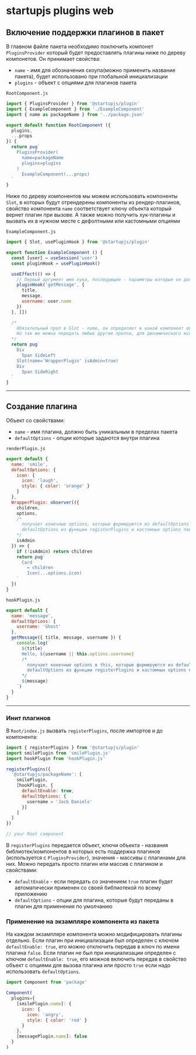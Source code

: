 # startupjs plugins web

## Включение поддержки плагинов в пакет

В главном файле пакета необходимо поключить компонет `PluginsProvider` который будет предоставлять плагины ниже по дереву компонетов.  Он принимает свойства:

- `name` - имя для обозначения скоупа(можно применить название пакета), будет использовано при глобальной инициализации
- `plugins` - объект с опциями для плагинов пакета

`RootComponent.js`

```jsx
import { PluginsProvider } from '@startupjs/plugin'
import { ExampleComponent } from './ExampleComponent'
import { name as packageName } from '../package.json'

export default function RootComponent ({
  plugins,
  ...props
}) {
  return pug`
    PluginsProvider(
      name=packageName
      plugins=plugins
    )
      ExampleComponent(...props)
  `
}
```

Ниже по дереву компонентов мы можем использовать компоненты `Slot`, в которых будут отрендерены компоненты из рендер-плагинов, свойство компонента `name` соответствует ключу объекта который вернет плагин при вызове.
А также можно получить хук-плагины и вызвать их в нужном месте с дефолтными или кастомными опциями

`ExampleComponent.js`

```jsx
import { Slot, usePluginHook } from '@startupjs/plugin'

export function ExampleComponent () {
  const [user] = useSession('user')
  const pluginHook = usePluginHook()

  useEffect(() => {
    // Первый аргумент имя хука, последующие - параметры которые он должен принять
    pluginHook('getMessage', {
      title,
      message,
      username: user.name
    })
  }, [])

  /*
    Обязательный проп в Slot - name, он определяет в какой компонент оборачиваться
    Но так же можно передать любые другие пропсы, для динамического использования
  */
  return pug`
    Div
      Span SideLeft
    Slot(name='WrapperPlugin' isAdmin=true)
    Div
      Span SideRight
  `
}

```

---

## Создание плагина

Объект со свойствами:

- `name` - имя плагина, должно быть уникальным в пределах пакета
- `defaultOptions` - опции которые задаются внутри плагина

`renderPlugin.js`

```jsx
export default {
  name: 'smile',
  defaultOptions: {
    icon: {
      icon: 'laugh',
      style: { color: 'orange' }
    }
  },
  WrapperPlugin: observer(({
    children,
    options,
    /*
      получает конечные options, которые формируются из defaultOptions плагина,
      defaultOptions из функции registerPlugins и кастомных options пакета
    */
    isAdmin
  }) => {
    if (!isAdmin) return children
    return pug`
      Card
        = children
        Icon(...options.icon)
    `
  })
}
```

`hookPlugin.js`

```jsx
export default {
  name: 'message',
  defaultOptions: {
    username: 'Ghost'
  },
  getMessage({ title, message, username }) {
    console.log(`
      ${title}
      Hello, ${username || this.options.username}
      /*
        получает конечные options в this, которые формируются из defaultOptions плагина,
        defaultOptions из функции registerPlugins и кастомных options пакета
      */
      ${message}
    `)
  }
}
```

---

### Инит плагинов

В `Root/index.js` вызвать `registerPlugins`, после импортов и до компонента:

```jsx
import { registerPlugins } from '@startupjs/plugin'
import smilePlugin from 'smilePlugin.js'
import hookPlugin from 'hookPlugin.js'

registerPlugins({
  '@startupjs/packageName': [
    smilePlugin,
    [hookPlugin, {
      defaultEnable: true,
      defaultOptions: {
        username = 'Jack Daniels'
      }]
    ]
  ]
})

// your Root component
```

В `registerPlugins` передается объект, ключи объекта - названия библиотек/компонентов в которых есть поддержка плагинов (используется с `PluginsProvider`), значения - массивы с плагинами для них.
Можно передать просто плагин или массив с плагином и свойствами:
- `defaultEnable` - если передать со значением `true` плагин будет автоматически применен со своей библиотекой по всему приложению
- `defaultOptions` - опции для плагина, которые будут переданы в плагин для применения по умолчанию

### Применение на экзампляре компонента из пакета

На каждом экзампляре компонента можно модифицировать плагины отдельно.
Если плагин при инициализации был определен с ключом `defaultEnable: true`, его можно отключить передав в ключ по имени плагина `false`.
Если плагин не был при инициализации определен с ключом `defaultEnable: true`, его можнов включить передав в свойство объект с опциями для вызова плагина или просто `true` если надо использовать `defaultOptions`.

```jsx
import Component from 'package'

Component(
  plugins={
    [smilePlugin.name]: {
      icon: {
        icon: 'angry',
        style: { color: 'red' }
      }
    },
    [messagePlugin.name]: false
  }
)
```
